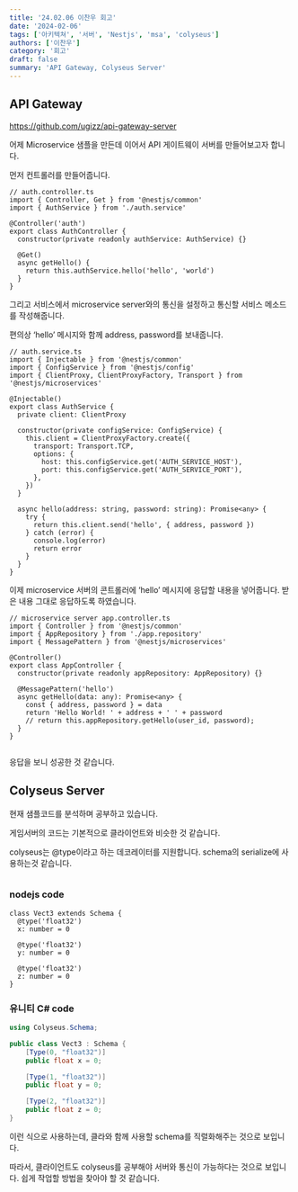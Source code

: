 ```yaml
---
title: '24.02.06 이찬우 회고'
date: '2024-02-06'
tags: ['아키텍쳐', '서버', 'Nestjs', 'msa', 'colyseus']
authors: ['이찬우']
category: '회고'
draft: false
summary: 'API Gateway, Colyseus Server'
---
```


## API Gateway

https://github.com/ugizz/api-gateway-server

어제 Microservice 샘플을 만든데 이어서 API 게이트웨이 서버를 만들어보고자 합니다.

먼저 컨트롤러를 만들어줍니다.

```tsx
// auth.controller.ts
import { Controller, Get } from '@nestjs/common'
import { AuthService } from './auth.service'

@Controller('auth')
export class AuthController {
  constructor(private readonly authService: AuthService) {}

  @Get()
  async getHello() {
    return this.authService.hello('hello', 'world')
  }
}
```

그리고 서비스에서 microservice server와의 통신을 설정하고 통신할 서비스 메소드를 작성해줍니다.

편의상 ‘hello’ 메시지와 함께 address, password를 보내줍니다.

```tsx
// auth.service.ts
import { Injectable } from '@nestjs/common'
import { ConfigService } from '@nestjs/config'
import { ClientProxy, ClientProxyFactory, Transport } from '@nestjs/microservices'

@Injectable()
export class AuthService {
  private client: ClientProxy

  constructor(private configService: ConfigService) {
    this.client = ClientProxyFactory.create({
      transport: Transport.TCP,
      options: {
        host: this.configService.get('AUTH_SERVICE_HOST'),
        port: this.configService.get('AUTH_SERVICE_PORT'),
      },
    })
  }

  async hello(address: string, password: string): Promise<any> {
    try {
      return this.client.send('hello', { address, password })
    } catch (error) {
      console.log(error)
      return error
    }
  }
}
```

이제 microservice 서버의 콘트롤러에 ‘hello’ 메시지에 응답할 내용을 넣어줍니다.
받은 내용 그대로 응답하도록 하였습니다.

```tsx
// microservice server app.controller.ts
import { Controller } from '@nestjs/common'
import { AppRepository } from './app.repository'
import { MessagePattern } from '@nestjs/microservices'

@Controller()
export class AppController {
  constructor(private readonly appRepository: AppRepository) {}

  @MessagePattern('hello')
  async getHello(data: any): Promise<any> {
    const { address, password } = data
    return 'Hello World! ' + address + ' ' + password
    // return this.appRepository.getHello(user_id, password);
  }
}
```

<Image alt="" src="/static/images/240206/1.png" width={800} height={800} />

응답을 보니 성공한 것 같습니다.

## Colyseus Server

현재 샘플코드를 분석하며 공부하고 있습니다.

게임서버의 코드는 기본적으로 클라이언트와 비슷한 것 같습니다.

colyseus는 @type이라고 하는 데코레이터를 지원합니다. schema의 serialize에 사용하는것 같습니다.

<Image alt="" src="/static/images/240206/2.png" width={800} height={800} />

### nodejs code

```tsx
class Vect3 extends Schema {
  @type('float32')
  x: number = 0

  @type('float32')
  y: number = 0

  @type('float32')
  z: number = 0
}
```

### 유니티 C# code

```csharp
using Colyseus.Schema;

public class Vect3 : Schema {
	[Type(0, "float32")]
	public float x = 0;

	[Type(1, "float32")]
	public float y = 0;

	[Type(2, "float32")]
	public float z = 0;
}
```

이런 식으로 사용하는데, 클라와 함께 사용할 schema를 직렬화해주는 것으로 보입니다.

따라서, 클라이언트도 colyseus를 공부해야 서버와 통신이 가능하다는 것으로 보입니다. 쉽게 작업할 방법을 찾아야 할 것 같습니다.
